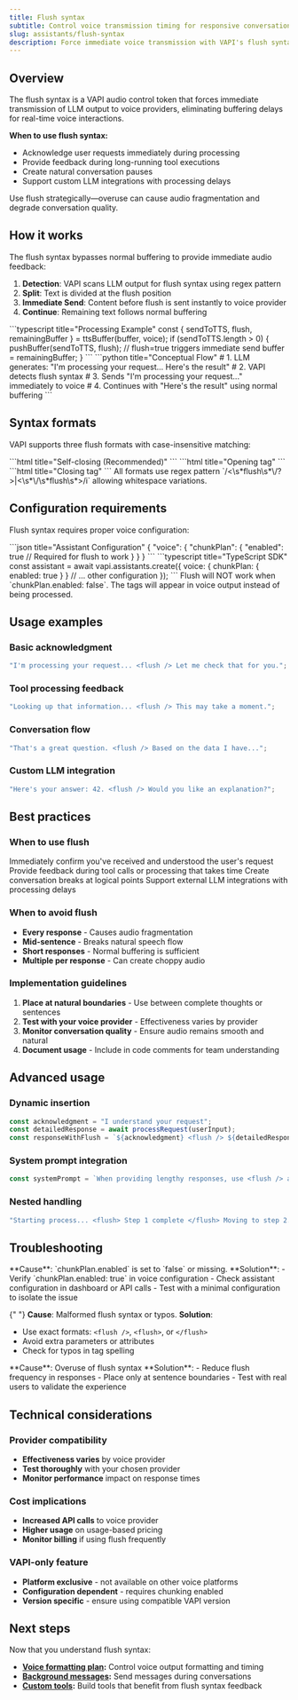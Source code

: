```yaml
---
title: Flush syntax
subtitle: Control voice transmission timing for responsive conversations
slug: assistants/flush-syntax
description: Force immediate voice transmission with VAPI's flush syntax for real-time interactions
---
```


## Overview

The flush syntax is a VAPI audio control token that forces immediate transmission of LLM output to voice providers, eliminating buffering delays for real-time voice interactions.

**When to use flush syntax:**

- Acknowledge user requests immediately during processing
- Provide feedback during long-running tool executions
- Create natural conversation pauses
- Support custom LLM integrations with processing delays

<Tip>
  Use flush strategically—overuse can cause audio fragmentation and degrade
  conversation quality.
</Tip>

## How it works

The flush syntax bypasses normal buffering to provide immediate audio feedback:

1. **Detection**: VAPI scans LLM output for flush syntax using regex pattern
2. **Split**: Text is divided at the flush position
3. **Immediate Send**: Content before flush is sent instantly to voice provider
4. **Continue**: Remaining text follows normal buffering

<CodeBlocks>
```typescript title="Processing Example"
const { sendToTTS, flush, remainingBuffer } = ttsBuffer(buffer, voice);
if (sendToTTS.length > 0) {
  pushBuffer(sendToTTS, flush); // flush=true triggers immediate send
  buffer = remainingBuffer;
}
```
```python title="Conceptual Flow"
# 1. LLM generates: "I'm processing your request... <flush /> Here's the result"
# 2. VAPI detects flush syntax
# 3. Sends "I'm processing your request..." immediately to voice
# 4. Continues with "Here's the result" using normal buffering
```
</CodeBlocks>

## Syntax formats

VAPI supports three flush formats with case-insensitive matching:

<CodeBlocks>
  ```html title="Self-closing (Recommended)"
  <flush />
  ``` ```html title="Opening tag"
  <flush>``` ```html title="Closing tag"</flush>
  ```
</CodeBlocks>

<Note>
All formats use regex pattern `/<\s*flush\s*\/?>|<\s*\/\s*flush\s*>/i` allowing whitespace variations.
</Note>

## Configuration requirements

Flush syntax requires proper voice configuration:

<CodeBlocks>
```json title="Assistant Configuration"
{
  "voice": {
    "chunkPlan": {
      "enabled": true  // Required for flush to work
    }
  }
}
```
```typescript title="TypeScript SDK"
const assistant = await vapi.assistants.create({
  voice: {
    chunkPlan: {
      enabled: true
    }
  }
  // ... other configuration
});
```
</CodeBlocks>

<Warning>
  Flush will NOT work when `chunkPlan.enabled: false`. The tags will appear in
  voice output instead of being processed.
</Warning>

## Usage examples

### Basic acknowledgment

```javascript
"I'm processing your request... <flush /> Let me check that for you.";
```

### Tool processing feedback

```javascript
"Looking up that information... <flush /> This may take a moment.";
```

### Conversation flow

```javascript
"That's a great question. <flush /> Based on the data I have...";
```

### Custom LLM integration

```javascript
"Here's your answer: 42. <flush /> Would you like an explanation?";
```

## Best practices

### When to use flush

<CardGroup cols={2}>
  <Card title="Acknowledge requests" icon="check">
    Immediately confirm you've received and understood the user's request
  </Card>
  <Card title="Long operations" icon="clock">
    Provide feedback during tool calls or processing that takes time
  </Card>
  <Card title="Natural pauses" icon="pause">
    Create conversation breaks at logical points
  </Card>
  <Card title="Custom delays" icon="gear">
    Support external LLM integrations with processing delays
  </Card>
</CardGroup>

### When to avoid flush

- **Every response** - Causes audio fragmentation
- **Mid-sentence** - Breaks natural speech flow
- **Short responses** - Normal buffering is sufficient
- **Multiple per response** - Can create choppy audio

### Implementation guidelines

1. **Place at natural boundaries** - Use between complete thoughts or sentences
2. **Test with your voice provider** - Effectiveness varies by provider
3. **Monitor conversation quality** - Ensure audio remains smooth and natural
4. **Document usage** - Include in code comments for team understanding

## Advanced usage

### Dynamic insertion

```typescript
const acknowledgment = "I understand your request";
const detailedResponse = await processRequest(userInput);
const responseWithFlush = `${acknowledgment} <flush /> ${detailedResponse}`;
```

### System prompt integration

```javascript
const systemPrompt = `When providing lengthy responses, use <flush /> after acknowledging the user's request to provide immediate feedback.`;
```

### Nested handling

```javascript
"Starting process... <flush> Step 1 complete </flush> Moving to step 2...";
```

## Troubleshooting

<AccordionGroup>
  <Accordion title="Flush tags appear in voice output">
  **Cause**: `chunkPlan.enabled` is set to `false` or missing. **Solution**: 
  - Verify `chunkPlan.enabled: true` in voice configuration 
  - Check assistant configuration in dashboard or API calls 
  - Test with a minimal configuration to isolate the issue
  </Accordion>

{" "}
<Accordion title="Syntax not recognized">
  **Cause**: Malformed flush syntax or typos. **Solution**: 
  - Use exact formats: `<flush />`, `<flush>`, or `</flush>` 
  - Avoid extra parameters or attributes 
  - Check for typos in tag spelling
</Accordion>

  <Accordion title="Audio sounds choppy or fragmented">
    **Cause**: Overuse of flush syntax 
    **Solution**: 
    - Reduce flush frequency in responses 
    - Place only at sentence boundaries 
    - Test with real users to validate the experience
  </Accordion>
</AccordionGroup>

## Technical considerations

### Provider compatibility

- **Effectiveness varies** by voice provider
- **Test thoroughly** with your chosen provider
- **Monitor performance** impact on response times

### Cost implications

- **Increased API calls** to voice provider
- **Higher usage** on usage-based pricing
- **Monitor billing** if using flush frequently

### VAPI-only feature

- **Platform exclusive** - not available on other voice platforms
- **Configuration dependent** - requires chunking enabled
- **Version specific** - ensure using compatible VAPI version

## Next steps

Now that you understand flush syntax:

- **[Voice formatting plan](/assistants/voice-formatting-plan):** Control voice output formatting and timing
- **[Background messages](/assistants/background-messages):** Send messages during conversations
- **[Custom tools](/tools/custom-tools):** Build tools that benefit from flush syntax feedback
